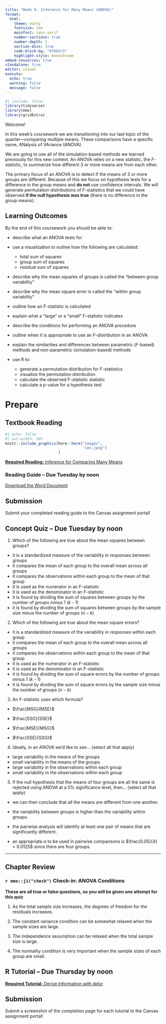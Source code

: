 ```yaml
---
title: "Week 9: Inference for Many Means (ANOVA)"
format: 
  html: 
    theme: minty
    fontsize: 1em
    mainfont: sans-serif
    number-sections: true
    number-depth: 2
    section-divs: true
    code-block-bg: "#76b5c5"
    highlight-style: monochrome
embed-resources: true
standalone: true
editor: visual
execute: 
  echo: true
  warning: false
  message: false
---
```


```r
#| include: false
library(tidyverse)
library(emo)
library(gridExtra)
```


Welcome!

In this week's coursework we are transitioning into our last topic of the quarter---comparing multiple 
means. These comparisons have a specific name, ANalysis of VAriance (ANOVA). 

We are going to use all of the simulation-based methods we learned previously 
for this new context. An ANOVA relies on a new statistic, the $F$-statistic, to 
summarize how different 3 or more means are from each other. 

The primary focus of an ANOVA is to detect if the means of 3 or more groups are 
different. Because of this we focus on hypothesis tests for a difference in the 
group means and **do not** use confidence intervals. We will generate
permutation distributions of $F$-statistics that we could have observed
**if the null hypothesis was true** (there is no difference in the group means).

## Learning Outcomes 

By the end of this coursework you should be able to:

- describe what an ANOVA tests for 
- use a visualization to outline how the following are calculated: 
  * total sum of squares
  * group sum of squares
  * residual sum of squares

- describe why the mean squares of groups is called the "between group
variability" 
- describe why the mean square error is called the "within group variability" 
- outline how an F-statistic is calculated
- explain what a "large" or a "small" F-statistic indicates

- describe the conditions for performing an ANOVA procedure
- outline when it is appropriate to use an $F$-distribution in an ANOVA
- explain the similarities and differences between parametric ($F$-based)
methods and non-parametric (simulation-based) methods

- use R to:
  * generate a permutation distribution for F-statistics
  * visualize the permutation distribution
  * calculate the observed F-statistic statistic
  * calculate a p-value for a hypothesis test

# Prepare

## Textbook Reading

::: column-margin
```r
#| echo: false
#| out-width: 50%
knitr::include_graphics(here::here("images", 
                                   "ims.jpeg")
                        )
```
:::

[**Required Reading:** Inference for Comparing Many Means](https://openintro-ims.netlify.app/inference-many-means.html)


### Reading Guide -- Due Tuesday by noon

[Download the Word Document](reading-guide/week9-reading.docx)

::: callout-note
# Submission

Submit your completed reading guide to the Canvas assignment portal!
:::

## Concept Quiz -- Due Tuesday by noon

1. Which of the following are true about the mean squares between groups?

- it is a standardized measure of the variability in responses between groups
- it compares the mean of each group to the overall mean across all groups
- it compares the observations within each group to the mean of that group
- it is used as the numerator in an F-statistic
- it is used as the denominator in an F-statistic
- it is found by dividing the sum of squares between groups by the number of 
groups minus 1 ($k$ - 1)
- it is found by dividing the sum of squares between groups by the sample size
minus the number of groups ($n - k$)

2. Which of the following are true about the mean square errors?

- it is a standardized measure of the variability in responses within each 
group
- it compares the mean of each group to the overall mean across all groups
- it compares the observations within each group to the mean of that group
- it is used as the numerator in an F-statistic
- it is used as the denominator in an F-statistic
- it is found by dividing the sum of square errors by the number of groups
minus 1 ($k$ - 1)
- it is found by dividing the sum of square errors by the sample size minus 
the number of groups ($n - k$)

3. An F-statistic uses which formula? 

- $\frac{MSG}{MSE}$

- $\frac{SSG}{SSE}$

- $\frac{MSE}{MSG}$

- $\frac{SSE}{SSG}$

4. Ideally, in an ANOVA we'd like to see... (select all that apply)

- large variability in the means of the groups 
- small variability in the means of the groups 
- large variability in the observations within each group
- small variability in the observations within each group

5. If the null hypothesis that the means of four groups are all the same is
rejected using ANOVA at a 5% significance level, then... (select all that apply)

- we can then conclude that all the means are different from one another.

- the variability between groups is higher than the variability within groups.

- the pairwise analysis will identify at least one pair of means that are
significantly different.

- an appropriate $\alpha$ to be used in pairwise comparisons is
$\frac{0.05}{4} = 0.0125$ since there are four groups.
 
---

## Chapter Review 

### `r emo::ji("check")` Check-in: ANOVA Conditions

**These are all true or false questions, so you will be given _one_ attempt for 
this quiz**

1. As the total sample size increases, the degrees of freedom for the residuals
increases.

2. The constant variance condition can be somewhat relaxed when the sample sizes
are large.

3. The independence assumption can be relaxed when the total sample size is
large.

4. The normality condition is very important when the sample sizes of each 
group are small. 

## R Tutorial -- Due Thursday by noon

[**Required Tutorial:** Derive Information with dplyr](https://posit.cloud/learn/primers/2.3)

::: callout-note
# Submission

Submit a screenshot of the completion page for each tutorial to the Canvas assignment portal!
:::
